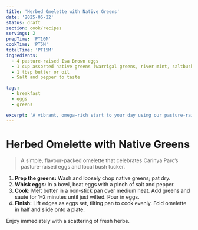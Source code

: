 ```yaml
---
title: 'Herbed Omelette with Native Greens'
date: '2025-06-22'
status: draft
section: cook/recipes
servings: 2
prepTime: 'PT10M'
cookTime: 'PT5M'
totalTime: 'PT15M'
ingredients:
  - 4 pasture-raised Isa Brown eggs
  - 1 cup assorted native greens (warrigal greens, river mint, saltbush)
  - 1 tbsp butter or oil
  - Salt and pepper to taste

tags:
  - breakfast
  - eggs
  - greens

excerpt: 'A vibrant, omega-rich start to your day using our pasture-raised eggs and foraged native greens.'
---
```


# Herbed Omelette with Native Greens

> A simple, flavour-packed omelette that celebrates Carinya Parc’s pasture-raised eggs and local bush tucker.

1. **Prep the greens:** Wash and loosely chop native greens; pat dry.
2. **Whisk eggs:** In a bowl, beat eggs with a pinch of salt and pepper.
3. **Cook:** Melt butter in a non-stick pan over medium heat. Add greens and sauté for 1–2 minutes until just wilted. Pour in eggs.
4. **Finish:** Lift edges as eggs set, tilting pan to cook evenly. Fold omelette in half and slide onto a plate.

Enjoy immediately with a scattering of fresh herbs.
